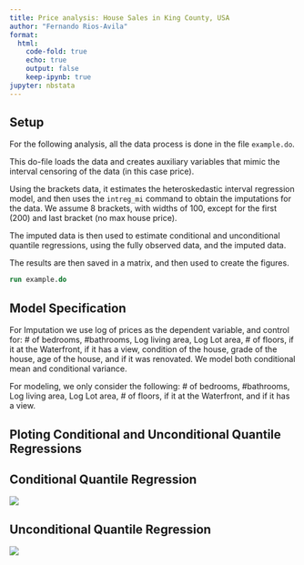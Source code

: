 ```yaml
---
title: Price analysis: House Sales in King County, USA
author: "Fernando Rios-Avila"
format: 
  html: 
    code-fold: true
    echo: true
    output: false
    keep-ipynb: true
jupyter: nbstata
---
```


## Setup

For the following analysis, all the data process is done in the file `example.do`.

This do-file loads the data and creates auxiliary variables that mimic the interval censoring of the data (in this case price). 

Using the brackets data, it estimates the heteroskedastic interval regression model, and then uses the `intreg_mi` command to obtain the imputations for the data. We assume 8 brackets, with widths of 100, except for the first (200) and last bracket (no max house price). 

The imputed data is then used to estimate conditional and unconditional quantile regressions, using the fully observed data, and the imputed data.

The results are then saved in a matrix, and then used to create the figures.

```stata
run example.do
```

## Model Specification

For Imputation we use log of prices as the dependent variable, and control for: # of bedrooms, #bathrooms, Log living area, Log Lot area, # of floors, if it at the Waterfront, if it has a view, condition of the house, grade of the house, age of the house, and if it was renovated. We model both conditional mean and conditional variance.

For modeling, we only consider the following: # of bedrooms, #bathrooms, Log living area, Log Lot area, # of floors, if it at the Waterfront, and if it has a view.

## Ploting Conditional and Unconditional Quantile Regressions

:::{.panel-tabset}

## Conditional Quantile Regression

::: {layout-ncol=1 .column-screen}

![](fig1.png)

:::


## Unconditional Quantile Regression

::: {layout-ncol=1 .column-screen}

![](fig2.png)

:::


:::